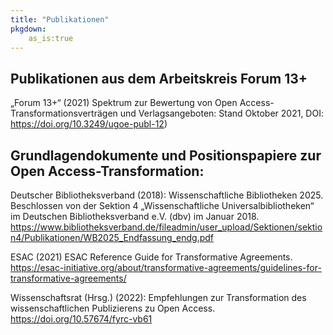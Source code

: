 ```yaml
---
title: "Publikationen"
pkgdown:
    as_is:true
---
```


## Publikationen aus dem Arbeitskreis Forum 13+ {.unlisted}

„Forum 13+“ (2021) Spektrum zur Bewertung von Open Access-Transformationsverträgen und Verlagsangeboten: Stand Oktober 2021, DOI: <https://doi.org/10.3249/ugoe-publ-12>)



## Grundlagendokumente und Positionspapiere zur Open Access-Transformation: {.unlisted}

Deutscher Bibliotheksverband (2018): Wissenschaftliche Bibliotheken 2025. Beschlossen von der Sektion 4 „Wissenschaftliche Universalbibliotheken“ im Deutschen Bibliotheksverband e.V. (dbv) im Januar 2018. <https://www.bibliotheksverband.de/fileadmin/user_upload/Sektionen/sektion4/Publikationen/WB2025_Endfassung_endg.pdf>

ESAC (2021) ESAC Reference Guide for Transformative Agreements. <https://esac-initiative.org/about/transformative-agreements/guidelines-for-transformative-agreements/>

Wissenschaftsrat (Hrsg.) (2022): Empfehlungen zur Transformation des wissenschaftlichen Publizierens zu Open Access. <https://doi.org/10.57674/fyrc-vb61>
